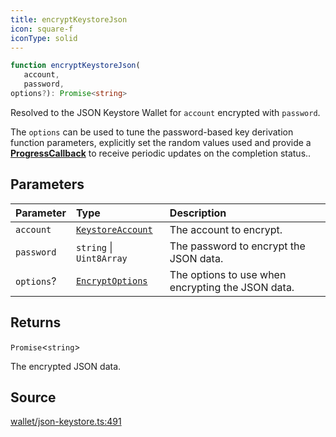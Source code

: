 ```yaml
---
title: encryptKeystoreJson
icon: square-f
iconType: solid
---
```


```ts
function encryptKeystoreJson(
   account, 
   password, 
options?): Promise<string>
```

Resolved to the JSON Keystore Wallet for `account` encrypted with `password`.

The `options` can be used to tune the password-based key derivation function parameters, explicitly set the random
values used and provide a [**ProgressCallback**](/sdk/content/type-aliases/ProgressCallback) to receive periodic updates on the
completion status..

## Parameters

| Parameter | Type | Description |
| :------ | :------ | :------ |
| `account` | [`KeystoreAccount`](/sdk/content/type-aliases/KeystoreAccount) | The account to encrypt. |
| `password` | `string` \| `Uint8Array` | The password to encrypt the JSON data. |
| `options`? | [`EncryptOptions`](/sdk/content/type-aliases/EncryptOptions) | The options to use when encrypting the JSON data. |

## Returns

`Promise`\<`string`\>

The encrypted JSON data.

## Source

[wallet/json-keystore.ts:491](https://github.com/dominant-strategies/quais.js/blob/4cfae12bbb292482a9be973a3dd1d4c83d5ab398/src/wallet/json-keystore.ts#L491)
